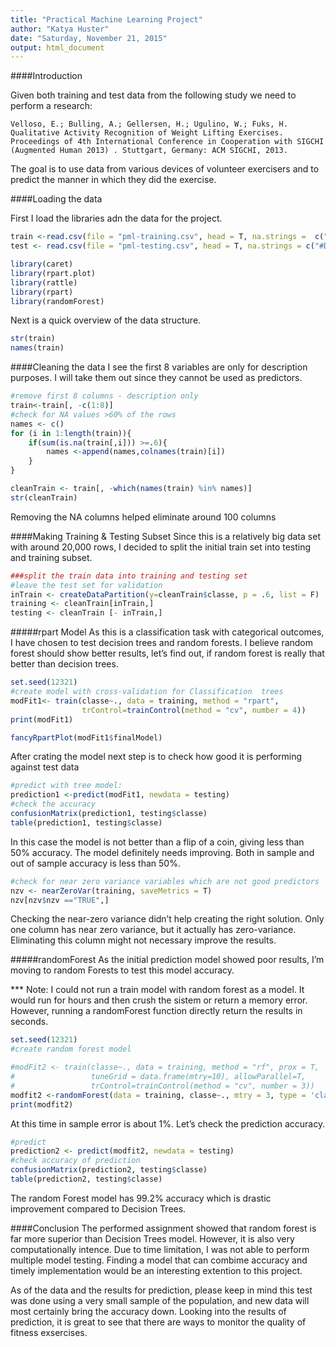 ```yaml
---
title: "Practical Machine Learning Project"
author: "Katya Huster"
date: "Saturday, November 21, 2015"
output: html_document
---
```

####Introduction

Given both training and test data from the following study we need to perform a research:
    
    Velloso, E.; Bulling, A.; Gellersen, H.; Ugulino, W.; Fuks, H. Qualitative Activity Recognition of Weight Lifting Exercises. Proceedings of 4th International Conference in Cooperation with SIGCHI (Augmented Human 2013) . Stuttgart, Germany: ACM SIGCHI, 2013.

The goal is to use data from various devices of volunteer exercisers and to predict the manner in which they did the exercise.

####Loading the data
<p>First I load the libraries adn the data for the project. </p> 

```r

train <-read.csv(file = "pml-training.csv", head = T, na.strings =  c("#DIV/0!", "", " ", "NA"))
test <- read.csv(file = "pml-testing.csv", head = T, na.strings = c("#DIV/0!", "", " ", "NA"))
```
```r
library(caret)
library(rpart.plot)
library(rattle)
library(rpart)
library(randomForest)

```
Next is a quick overview of the data structure.
```r
str(train)
names(train)
```
####Cleaning the data
I see the first 8 variables are only for description purposes. I will take them out since they cannot be used as predictors.

```r
#remove first 8 columns - description only
train<-train[, -c(1:8)]
#check for NA values >60% of the rows 
names <- c()
for (i in 1:length(train)){
    if(sum(is.na(train[,i])) >=.6){
        names <-append(names,colnames(train)[i])
    }
}

cleanTrain <- train[, -which(names(train) %in% names)]
str(cleanTrain)

```
Removing the NA columns helped eliminate around 100 columns

####Making Training & Testing Subset
Since this is a relatively big data set with around 20,000 rows, I decided to split the initial train set into testing and training subset.

```r
###split the train data into training and testing set
#leave the test set for validation
inTrain <- createDataPartition(y=cleanTrain$classe, p = .6, list = F)
training <- cleanTrain[inTrain,]
testing <- cleanTrain [- inTrain,]
```

#####rpart Model
As this is a classification task with categorical outcomes, I have chosen to test decision trees and random forests.
I believe random forest should show better results, let's find out, if random forest is really that better than decision trees.

```r
set.seed(12321)
#create model with cross-validation for Classification  trees
modFit1<- train(classe~., data = training, method = "rpart", 
                trControl=trainControl(method = "cv", number = 4))
print(modFit1)

fancyRpartPlot(modFit1$finalModel)
```

After crating the model next step is to check how good it is performing against test data

```r
#predict with tree model:
prediction1 <-predict(modFit1, newdata = testing)
#check the accuracy
confusionMatrix(prediction1, testing$classe)
table(prediction1, testing$classe)
```

In this case the model is not better than a flip of a coin, giving less than 50% accuracy. The model definitely needs improving. 
Both in sample and out of sample accuracy is less than 50%.
```r
#check for near zero variance variables which are not good predictors
nzv <- nearZeroVar(training, saveMetrics = T)
nzv[nzv$nzv =="TRUE",]
```
Checking the near-zero variance didn't help creating the right solution. Only one column has near zero variance, but it actually has zero-variance. Eliminating this column might not necessary improve the results. 


#####randomForest
As the initial prediction model showed poor results, I'm moving to random Forests to test this model accuracy.

*** Note: I could not run a train model with random forest as a model. It would run for hours and then crush the sistem or return a memory error. However, running a randomForest function directly return the results in seconds.

```r
set.seed(12321)
#create random forest model 

#modFit2 <- train(classe~., data = training, method = "rf", prox = T, 
#                 tuneGrid = data.frame(mtry=10), allowParallel=T, 
#                 trControl=trainControl(method = "cv", number = 3))
modfit2 <-randomForest(data = training, classe~., mtry = 3, type = 'classification')
print(modfit2)
```
At this time in sample error is about 1%.
Let's check the prediction accuracy.
```r
#predict
prediction2 <- predict(modfit2, newdata = testing)
#check accuracy of prediction
confusionMatrix(prediction2, testing$classe)
table(prediction2, testing$classe)
```
The random Forest model has 99.2% accuracy which is drastic improvement compared to Decision Trees.


####Conclusion
The performed assignment showed that random forest is far more superior than Decision Trees model. However, it is also very computationally intence.
Due to time limitation, I was not able to perform multiple model testing. Finding a model that can combime accuracy and timely implementation would be an interesting extention to this project.

As of the data and the results for prediction, please keep in mind this test was done using a very small sample of the population, and new data will most certainly bring the accuracy down.
Looking into the results of prediction, it is great to see that there are ways to monitor the quality of fitness exsercises. 
